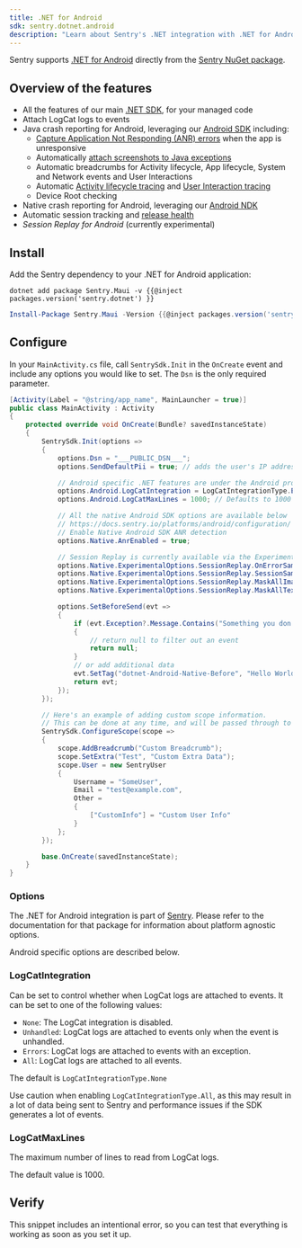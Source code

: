 ```yaml
---
title: .NET for Android
sdk: sentry.dotnet.android
description: "Learn about Sentry's .NET integration with .NET for Android"
---
```


Sentry supports [.NET for Android](https://learn.microsoft.com/dotnet/android/getting-started/installation/) directly from the [Sentry NuGet package](https://www.nuget.org/packages/Sentry).

## Overview of the features

- All the features of our main [.NET SDK](/platforms/dotnet), for your managed code
- Attach LogCat logs to events
- Java crash reporting for Android, leveraging our [Android SDK](/platforms/android) including:
    - [Capture Application Not Responding (ANR) errors](/platforms/android/configuration/app-not-respond/) when the app is unresponsive
    - Automatically [attach screenshots to Java exceptions](/platforms/android/enriching-events/screenshots/)
    - Automatic breadcrumbs for Activity lifecycle, App lifecycle, System and Network events and User Interactions
    - Automatic [Activity lifecycle tracing](/platforms/android/tracing/instrumentation/automatic-instrumentation/#activity-instrumentation) and [User Interaction tracing](/platforms/android/performance/instrumentation/automatic-instrumentation/#user-interaction-instrumentation)
    - Device Root checking
- Native crash reporting for Android, leveraging our [Android NDK](/platforms/android/configuration/using-ndk/)
- Automatic session tracking and [release health](/product/releases/)
- _Session Replay for Android_ (currently experimental)

## Install

Add the Sentry dependency to your .NET for Android application:

```shell {tabTitle:.NET Core CLI}
dotnet add package Sentry.Maui -v {{@inject packages.version('sentry.dotnet') }}
```

```powershell {tabTitle:Package Manager}
Install-Package Sentry.Maui -Version {{@inject packages.version('sentry.dotnet') }}
```

## Configure

In your `MainActivity.cs` file, call `SentrySdk.Init` in the `OnCreate` event and include any options you would like to set. The `Dsn` is the only required parameter.


```csharp
[Activity(Label = "@string/app_name", MainLauncher = true)]
public class MainActivity : Activity
{
    protected override void OnCreate(Bundle? savedInstanceState)
    {
        SentrySdk.Init(options =>
        {
            options.Dsn = "___PUBLIC_DSN___";
            options.SendDefaultPii = true; // adds the user's IP address automatically

            // Android specific .NET features are under the Android properties:
            options.Android.LogCatIntegration = LogCatIntegrationType.Errors; // Get logcat logs for both handled and unhandled errors; default is unhandled only
            options.Android.LogCatMaxLines = 1000; // Defaults to 1000

            // All the native Android SDK options are available below
            // https://docs.sentry.io/platforms/android/configuration/
            // Enable Native Android SDK ANR detection
            options.Native.AnrEnabled = true;

            // Session Replay is currently available via the ExperimentalOptions
            options.Native.ExperimentalOptions.SessionReplay.OnErrorSampleRate = 1.0;
            options.Native.ExperimentalOptions.SessionReplay.SessionSampleRate = 1.0;
            options.Native.ExperimentalOptions.SessionReplay.MaskAllImages = false;
            options.Native.ExperimentalOptions.SessionReplay.MaskAllText = false;

            options.SetBeforeSend(evt =>
            {
                if (evt.Exception?.Message.Contains("Something you don't care want logged?") ?? false)
                {
                    // return null to filter out an event
                    return null;
                }
                // or add additional data
                evt.SetTag("dotnet-Android-Native-Before", "Hello World");
                return evt;
            });
        });

        // Here's an example of adding custom scope information.
        // This can be done at any time, and will be passed through to the Native Android SDK as well.
        SentrySdk.ConfigureScope(scope =>
        {
            scope.AddBreadcrumb("Custom Breadcrumb");
            scope.SetExtra("Test", "Custom Extra Data");
            scope.User = new SentryUser
            {
                Username = "SomeUser",
                Email = "test@example.com",
                Other =
                {
                    ["CustomInfo"] = "Custom User Info"
                }
            };
        });

        base.OnCreate(savedInstanceState);
    }
}
```

### Options

The .NET for Android integration is part of [Sentry](/platforms/dotnet/). Please refer to the documentation for that package for information about platform agnostic options.

Android specific options are described below.

### LogCatIntegration

Can be set to control whether when LogCat logs are attached to events. It can be set to one of the following values:

- `None`: The LogCat integration is disabled.
- `Unhandled`: LogCat logs are attached to events only when the event is unhandled.
- `Errors`: LogCat logs are attached to events with an exception.
- `All`: LogCat logs are attached to all events.

The default is `LogCatIntegrationType.None`

<Alert level="warning">

Use caution when enabling `LogCatIntegrationType.All`, as this may result in a lot of data being sent to Sentry and performance issues if the SDK generates a lot of events.

</Alert>

### LogCatMaxLines

The maximum number of lines to read from LogCat logs.

The default value is 1000.

## Verify

This snippet includes an intentional error, so you can test that everything is working as soon as you set it up.

<PlatformContent includePath="getting-started-verify" />
